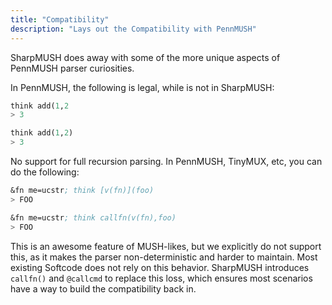 ```yaml
---
title: "Compatibility"
description: "Lays out the Compatibility with PennMUSH"
---
```



SharpMUSH does away with some of the more unique aspects of PennMUSH parser curiosities.

<Card title="Unbalanced Parenthesis">

In PennMUSH, the following is legal, while is not in SharpMUSH:

```lisp title="SharpMUSH" frame="terminal" {"Instead use:":3} "> 3"
think add(1,2 
> 3

think add(1,2)
> 3
```

</Card>

<Card title="Full Recursion">

No support for full recursion parsing.
In PennMUSH, TinyMUX, etc, you can do the following:

```lisp title="SharpMUSH" frame="terminal" {"Instead use:":3} "> 3"
&fn me=ucstr; think [v(fn)](foo)
> FOO

&fn me=ucstr; think callfn(v(fn),foo)
> FOO
```

This is an awesome feature of MUSH-likes, but we explicitly do not support this, as it makes the parser non-deterministic and harder to maintain. Most existing Softcode does not rely on this behavior.
SharpMUSH introduces `callfn()` and `@callcmd` to replace this loss, which ensures most scenarios have a way to build the compatibility back in.

</Card>

